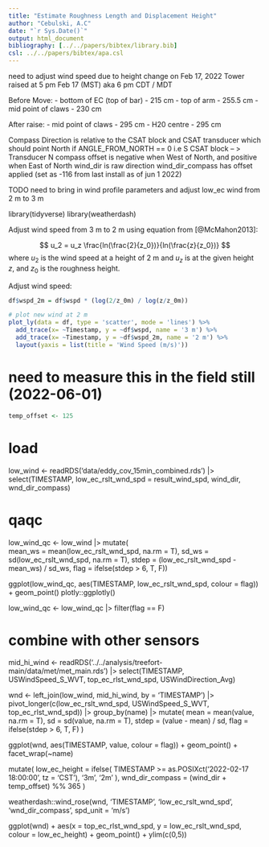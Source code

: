```yaml
---
title: "Estimate Roughness Length and Displacement Height"
author: "Cebulski, A.C"
date: "`r Sys.Date()`"
output: html_document
bibliography: [../../papers/bibtex/library.bib]
csl: ../../papers/bibtex/apa.csl
---
```


need to adjust wind speed due to height change on Feb 17, 2022
Tower raised at 5 pm Feb 17 (MST) aka 6 pm CDT / MDT

Before Move:
- bottom of EC (top of bar) - 215 cm
- top of arm - 255.5 cm
- mid point of claws - 230 cm

After raise:
- mid point of claws - 295 cm
- H20 centre - 295 cm

Compass Direction is relative to the CSAT block and CSAT transducer which should point North if ANGLE_FROM_NORTH == 0
i.e S CSAT block -- > Transducer N
compass offset is negative when West of North, and positive when East of North
wind_dir is raw direction
wind_dir_compass has offset applied (set as -116 from last install as of jun 1 2022)

TODO need to bring in wind profile parameters and adjust low_ec wind from 2 m to 3 m

library(tidyverse)
library(weatherdash)

Adjust wind speed from 3 m to 2 m using equation from [@McMahon2013]:

$$
u_2 = u_z \frac{ln(\frac{2}{z_0})}{ln(\frac{z}{z_0})}
$$
where $u_2$ is the wind speed at a height of 2 m and $u_z$ is at the given height $z$, and $z_0$ is the roughness height.

Adjust wind speed:
```r
df$wspd_2m = df$wspd * (log(2/z_0m) / log(z/z_0m))

# plot new wind at 2 m
plot_ly(data = df, type = 'scatter', mode = 'lines') %>% 
  add_trace(x= ~Timestamp, y = ~df$wspd, name = '3 m') %>% 
  add_trace(x= ~Timestamp, y = ~df$wspd_2m, name = '2 m') %>% 
  layout(yaxis = list(title = 'Wind Speed (m/s)'))
```


# need to measure this in the field still (2022-06-01)

```r
temp_offset <- 125
```

# load ####


low_wind <- readRDS('data/eddy_cov_15min_combined.rds') |> 
  select(TIMESTAMP, low_ec_rslt_wnd_spd = result_wind_spd, wind_dir, wnd_dir_compass)

# qaqc ####


low_wind_qc <- low_wind |> 
  mutate(    
    mean_ws = mean(low_ec_rslt_wnd_spd, na.rm = T),
    sd_ws = sd(low_ec_rslt_wnd_spd, na.rm = T),
    stdep = (low_ec_rslt_wnd_spd - mean_ws) / sd_ws,
    flag = ifelse(stdep > 6, T, F))

ggplot(low_wind_qc, aes(TIMESTAMP, low_ec_rslt_wnd_spd, colour = flag)) + geom_point()
plotly::ggplotly()

low_wind_qc <- low_wind_qc |> filter(flag == F)

# combine with other sensors

mid_hi_wind <- readRDS('../../analysis/treefort-main/data/met/met_main.rds') |> select(TIMESTAMP, USWindSpeed_S_WVT, top_ec_rlst_wnd_spd, USWindDirection_Avg)

wnd <- left_join(low_wind, mid_hi_wind, by = 'TIMESTAMP')  |> 
  pivot_longer(c(low_ec_rslt_wnd_spd, USWindSpeed_S_WVT, top_ec_rlst_wnd_spd)) |> 
  group_by(name) |> 
  mutate(
    mean = mean(value, na.rm = T),
    sd = sd(value, na.rm = T),
    stdep = (value - mean) / sd,
    flag = ifelse(stdep > 6, T, F)
  ) 

ggplot(wnd, aes(TIMESTAMP, value, colour = flag)) + 
  geom_point() + 
  facet_wrap(~name)


  mutate(
    low_ec_height = ifelse(
      TIMESTAMP >= as.POSIXct('2022-02-17 18:00:00', tz = 'CST'),
      '3m',
      '2m'
    ),
    wnd_dir_compass = (wind_dir + temp_offset) %% 365
  )

weatherdash::wind_rose(wnd, 'TIMESTAMP', 'low_ec_rslt_wnd_spd', 'wnd_dir_compass', spd_unit = 'm/s')

ggplot(wnd) +
  aes(x = top_ec_rlst_wnd_spd, y = low_ec_rslt_wnd_spd, colour = low_ec_height) +
  geom_point() +
  ylim(c(0,5))
